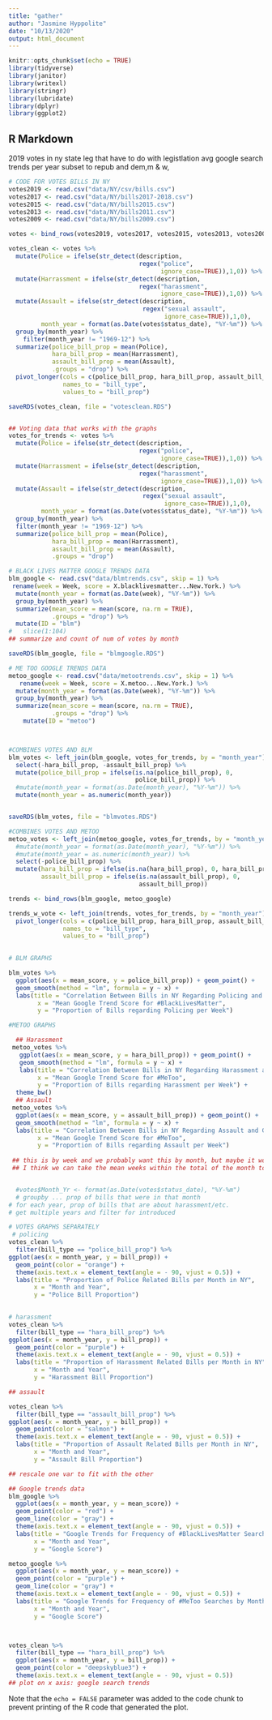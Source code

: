 ```yaml
---
title: "gather"
author: "Jasmine Hyppolite"
date: "10/13/2020"
output: html_document
---
```


```r
knitr::opts_chunk$set(echo = TRUE)
library(tidyverse)
library(janitor)
library(writexl)
library(stringr)
library(lubridate)
library(dplyr)
library(ggplot2)
```

## R Markdown

2019 votes in ny state leg that have to do with legistlation 
avg google search trends per year 
subset to repub and dem,m & w, 

```r
# CODE FOR VOTES BILLS IN NY 
votes2019 <- read.csv("data/NY/csv/bills.csv")
votes2017 <- read.csv("data/NY/bills2017-2018.csv")
votes2015 <- read.csv("data/NY/bills2015.csv")
votes2013 <- read.csv("data/NY/bills2011.csv")
votes2009 <- read.csv("data/NY/bills2009.csv")

votes <- bind_rows(votes2019, votes2017, votes2015, votes2013, votes2009)

votes_clean <- votes %>%
  mutate(Police = ifelse(str_detect(description,
                                    regex("police",
                                          ignore_case=TRUE)),1,0)) %>%
  mutate(Harrassment = ifelse(str_detect(description,
                                    regex("harassment",
                                          ignore_case=TRUE)),1,0)) %>%
  mutate(Assault = ifelse(str_detect(description,
                                     regex("sexual assault",
                                           ignore_case=TRUE)),1,0),
         month_year = format(as.Date(votes$status_date), "%Y-%m")) %>% 
  group_by(month_year) %>%
    filter(month_year != "1969-12") %>%
  summarize(police_bill_prop = mean(Police),
            hara_bill_prop = mean(Harrassment),
            assault_bill_prop = mean(Assault),
            .groups = "drop") %>%
  pivot_longer(cols = c(police_bill_prop, hara_bill_prop, assault_bill_prop),
               names_to = "bill_type",
               values_to = "bill_prop")

saveRDS(votes_clean, file = "votesclean.RDS")


## Voting data that works with the graphs 
votes_for_trends <- votes %>%
  mutate(Police = ifelse(str_detect(description,
                                    regex("police",
                                          ignore_case=TRUE)),1,0)) %>%
  mutate(Harrassment = ifelse(str_detect(description,
                                    regex("harassment",
                                          ignore_case=TRUE)),1,0)) %>%
  mutate(Assault = ifelse(str_detect(description,
                                     regex("sexual assault",
                                           ignore_case=TRUE)),1,0),
         month_year = format(as.Date(votes$status_date), "%Y-%m")) %>% 
  group_by(month_year) %>%
  filter(month_year != "1969-12") %>%
  summarize(police_bill_prop = mean(Police),
            hara_bill_prop = mean(Harrassment),
            assault_bill_prop = mean(Assault),
            .groups = "drop") 
```

```r
# BLACK LIVES MATTER GOOGLE TRENDS DATA
blm_google <- read.csv("data/blmtrends.csv", skip = 1) %>%
 rename(week = Week, score = X.blacklivesmatter...New.York.) %>%
  mutate(month_year = format(as.Date(week), "%Y-%m")) %>%
  group_by(month_year) %>%
  summarize(mean_score = mean(score, na.rm = TRUE),
            .groups = "drop") %>%
  mutate(ID = "blm")
#   slice(1:104)
## summarize and count of num of votes by month 

saveRDS(blm_google, file = "blmgoogle.RDS")

# ME TOO GOOGLE TRENDS DATA
metoo_google <- read.csv("data/metootrends.csv", skip = 1) %>%
   rename(week = Week, score = X.metoo...New.York.) %>%
  mutate(month_year = format(as.Date(week), "%Y-%m")) %>%
  group_by(month_year) %>%
  summarize(mean_score = mean(score, na.rm = TRUE),
            .groups = "drop") %>%
    mutate(ID = "metoo")



#COMBINES VOTES AND BLM
blm_votes <- left_join(blm_google, votes_for_trends, by = "month_year") %>%
  select(-hara_bill_prop, -assault_bill_prop) %>%
  mutate(police_bill_prop = ifelse(is.na(police_bill_prop), 0,
                                   police_bill_prop)) %>%
  #mutate(month_year = format(as.Date(month_year), "%Y-%m")) %>%
  mutate(month_year = as.numeric(month_year))


saveRDS(blm_votes, file = "blmvotes.RDS")

#COMBINES VOTES AND METOO
metoo_votes <- left_join(metoo_google, votes_for_trends, by = "month_year") %>%
  #mutate(month_year = format(as.Date(month_year), "%Y-%m")) %>%
  #mutate(month_year = as.numeric(month_year)) %>%
  select(-police_bill_prop) %>%
  mutate(hara_bill_prop = ifelse(is.na(hara_bill_prop), 0, hara_bill_prop),
         assault_bill_prop = ifelse(is.na(assault_bill_prop), 0,
                                    assault_bill_prop))

trends <- bind_rows(blm_google, metoo_google) 

trends_w_vote <- left_join(trends, votes_for_trends, by = "month_year") %>%
  pivot_longer(cols = c(police_bill_prop, hara_bill_prop, assault_bill_prop),
               names_to = "bill_type",
               values_to = "bill_prop")
  


```


```r
# BLM GRAPHS

blm_votes %>%
  ggplot(aes(x = mean_score, y = police_bill_prop)) + geom_point() + 
  geom_smooth(method = "lm", formula = y ~ x) + 
  labs(title = "Correlation Between Bills in NY Regarding Policing and Google Trend Scores",
        x = "Mean Google Trend Score for #BlackLivesMatter",
        y = "Proportion of Bills regarding Policing per Week")
```

```r
#METOO GRAPHS

  ## Harassment
 metoo_votes %>%
   ggplot(aes(x = mean_score, y = hara_bill_prop)) + geom_point() + 
   geom_smooth(method = "lm", formula = y ~ x) + 
   labs(title = "Correlation Between Bills in NY Regarding Harassment and Google Trend Scores",
        x = "Mean Google Trend Score for #MeToo",
        y = "Proportion of Bills regarding Harassment per Week") +
  theme_bw()
  ## Assault
 metoo_votes %>%
  ggplot(aes(x = mean_score, y = assault_bill_prop)) + geom_point() + 
  geom_smooth(method = "lm", formula = y ~ x) + 
  labs(title = "Correlation Between Bills in NY Regarding Assault and Google Trend Scores",
        x = "Mean Google Trend Score for #MeToo",
        y = "Proportion of Bills regarding Assault per Week")
 
 ## this is by week and we probably want this by month, but maybe it would be good to have by week??
 ## I think we can take the mean weeks within the total of the month to not lose any data


  #votes$Month_Yr <- format(as.Date(votes$status_date), "%Y-%m")
  # groupby ... prop of bills that were in that month 
# for each year, prop of bills that are about harassment/etc. 
# get multiple years and filter for introduced 
```

```r
# VOTES GRAPHS SEPARATELY 
 # policing 
votes_clean %>%
  filter(bill_type == "police_bill_prop") %>%
ggplot(aes(x = month_year, y = bill_prop)) + 
  geom_point(color = "orange") +
  theme(axis.text.x = element_text(angle = - 90, vjust = 0.5)) +
  labs(title = "Proportion of Police Related Bills per Month in NY",
       x = "Month and Year",
       y = "Police Bill Proportion")
   

# harassment
votes_clean %>%
  filter(bill_type == "hara_bill_prop") %>%
ggplot(aes(x = month_year, y = bill_prop)) + 
  geom_point(color = "purple") +
  theme(axis.text.x = element_text(angle = - 90, vjust = 0.5)) + 
  labs(title = "Proportion of Harassment Related Bills per Month in NY",
       x = "Month and Year",
       y = "Harassment Bill Proportion") 

## assault

votes_clean %>%
  filter(bill_type == "assault_bill_prop") %>%
ggplot(aes(x = month_year, y = bill_prop)) + 
  geom_point(color = "salmon") +
  theme(axis.text.x = element_text(angle = - 90, vjust = 0.5)) + 
  labs(title = "Proportion of Assault Related Bills per Month in NY",
       x = "Month and Year",
       y = "Assault Bill Proportion") 

## rescale one var to fit with the other 

## Google trends data
blm_google %>%
  ggplot(aes(x = month_year, y = mean_score)) + 
  geom_point(color = "red") + 
  geom_line(color = "gray") + 
  theme(axis.text.x = element_text(angle = - 90, vjust = 0.5)) + 
  labs(title = "Google Trends for Frequency of #BlackLivesMatter Searches by Month",
       x = "Month and Year",
       y = "Google Score") 

metoo_google %>%
  ggplot(aes(x = month_year, y = mean_score)) + 
  geom_point(color = "purple") + 
  geom_line(color = "gray") + 
  theme(axis.text.x = element_text(angle = - 90, vjust = 0.5)) + 
  labs(title = "Google Trends for Frequency of #MeToo Searches by Month",
       x = "Month and Year",
       y = "Google Score") 



votes_clean %>%
  filter(bill_type == "hara_bill_prop") %>%
  ggplot(aes(x = month_year, y = bill_prop)) + 
  geom_point(color = "deepskyblue3") + 
  theme(axis.text.x = element_text(angle = - 90, vjust = 0.5)) 
## plot on x axis: google search trends

```

Note that the `echo = FALSE` parameter was added to the code chunk to prevent printing of the R code that generated the plot.
